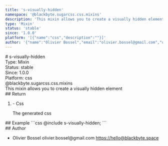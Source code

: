 ```yaml
---
title: 's-visually-hidden'
namespace: '@blackbyte.sugarcss.css.mixins'
description: 'This mixin allows you to create a visually hidden element'
type: 'Mixin'
status: 'stable'
since: '1.0.0'
platform: '[{"name":"css","description":""}]'
author: '{"name":"Olivier Bossel","email":"olivier.bossel@gmail.com","url":"https://hello@blackbyte.space"}'
---
```


<div class="docmap-mdx">
  # s-visually-hidden
  <div class="_metas">
    <div class="_type">
      <span class="_type-label">Type:</span>
      <span class="_type-value">Mixin</span>
    </div>
    <div class="_status">
      <span class="_status-label">Status:</span>
      <span class="_status-value -stable">stable</span>
    </div>
    <div class="_since">
      <span class="_since-label">Since:</span>
      <span class="_since-value">1.0.0</span>
    </div>
    <div class="_platform">
      <span class="_platform-label">Platform:</span>
      <span class="_platform-value -css">css</span>
    </div>
  </div>
  <div class="_namespace">@blackbyte.sugarcss.css.mixins</div>
  <div class="_description typo-lead typo-format">
    This mixin allows you to create a visually hidden element
  </div>
  <div class="_return">
    ## Return
    <ol class="_list">
      <li class="_item">
        <span class="_default">-</span>
        <span class="_type">Css</span>
        <p class="_description">The generated css</p>
      </li>
    </ol>
  </div>
  <div class="_examples">## Example ```css @include s-visually-hidden; ```</div>
  <div class="_author">
    ## Author
    <ul class="_list">
      <li class="_item">
        <span class="_name">Olivier Bossel</span>
        <span class="_email">olivier.bossel@gmail.com</span>
        <a href="https://hello@blackbyte.space" target="_blank" class="_url">
          https://hello@blackbyte.space
        </a>
      </li>
    </ul>
  </div>
</div>
